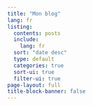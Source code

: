 ```yaml
---
title: "Mon blog"
lang: fr
listing:
  contents: posts
  include:
    lang: fr
  sort: "date desc"
  type: default
  categories: true
  sort-ui: true
  filter-ui: true
page-layout: full
title-block-banner: false
---
```

